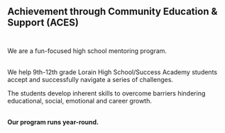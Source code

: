---
---

## Achievement through Community Education & Support (ACES)<br/><br/>

We are a fun-focused high school mentoring program.<br/><br/>

We help 9th-12th grade Lorain High School/Success Academy students
accept and successfully navigate a series of challenges.

The students develop inherent skills to overcome barriers hindering
educational, social, emotional and career growth.<br/><br/>

**Our program runs year-round.**
